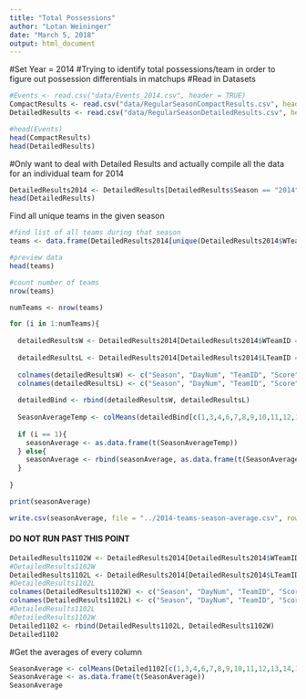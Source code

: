 ```yaml
---
title: "Total Possessions"
author: "Lotan Weininger"
date: "March 5, 2018"
output: html_document
---
```

#Set Year = 2014
#Trying to identify total possessions/team in order to figure out possession differentials in matchups
#Read in Datasets
```r
#Events <- read.csv("data/Events_2014.csv", header = TRUE)
CompactResults <- read.csv("data/RegularSeasonCompactResults.csv", header = TRUE)
DetailedResults <- read.csv("data/RegularSeasonDetailedResults.csv", header = TRUE)

#head(Events)
head(CompactResults)
head(DetailedResults)
```


#Only want to deal with Detailed Results and actually compile all the data for an individual team for 2014
```r
DetailedResults2014 <- DetailedResults[DetailedResults$Season == "2014",]
head(DetailedResults)
```

Find all unique teams in the given season

```r
#find list of all teams during that season
teams <- data.frame(DetailedResults2014[unique(DetailedResults2014$WTeamID, incomparables = FALSE), 3])

#preview data
head(teams)

#count number of teams
nrow(teams)
```



```r

numTeams <- nrow(teams)

for (i in 1:numTeams){
    
  detailedResultsW <- DetailedResults2014[DetailedResults2014$WTeamID == teams[i,], c(1,2,3,4,8,9,10,11,12,13,14,15,16,17,18,19,20,21) ]
  
  detailedResultsL <- DetailedResults2014[DetailedResults2014$LTeamID == teams[i,], c(1,2,5,6,8,22,23,24,25,26,27,28,29,30,31,32,33,34) ]
  
  colnames(detailedResultsW) <- c("Season", "DayNum", "TeamID", "Score", "OT", "FGM", "FGA","FGM3", "FGA3", "FTM", "FTA", "OR", "DR", "AST", "TO", "STL", "BLK", "PF")
  colnames(detailedResultsL) <- c("Season", "DayNum", "TeamID", "Score", "OT", "FGM", "FGA","FGM3", "FGA3", "FTM", "FTA", "OR", "DR", "AST", "TO", "STL", "BLK", "PF")
  
  detailedBind <- rbind(detailedResultsW, detailedResultsL)
  
  SeasonAverageTemp <- colMeans(detailedBind[c(1,3,4,6,7,8,9,10,11,12,13,14,15,16,17,18)])
  
  if (i == 1){
    seasonAverage <- as.data.frame(t(SeasonAverageTemp))
  } else{
    seasonAverage <- rbind(seasonAverage, as.data.frame(t(SeasonAverageTemp)) )
  }
    
}

print(seasonAverage)

write.csv(seasonAverage, file = "../2014-teams-season-average.csv", row.names = FALSE)

```

#### DO NOT RUN PAST THIS POINT

```r
DetailedResults1102W <- DetailedResults2014[DetailedResults2014$WTeamID == "1102", c(1,2,3,4,8,9,10,11,12,13,14,15,16,17,18,19,20,21) ]
#DetailedResults1102W
DetailedResults1102L <- DetailedResults2014[DetailedResults2014$LTeamID == "1102", c(1,2,5,6,8,22,23,24,25,26,27,28,29,30,31,32,33,34) ]
#DetailedResults1102L
colnames(DetailedResults1102W) <- c("Season", "DayNum", "TeamID", "Score", "OT", "FGM", "FGA","FGM3", "FGA3", "FTM", "FTA", "OR", "DR", "AST", "TO", "STL", "BLK", "PF")
colnames(DetailedResults1102L) <- c("Season", "DayNum", "TeamID", "Score", "OT", "FGM", "FGA","FGM3", "FGA3", "FTM", "FTA", "OR", "DR", "AST", "TO", "STL", "BLK", "PF")
#DetailedResults1102L
#DetailedResults1102W
Detailed1102 <- rbind(DetailedResults1102L, DetailedResults1102W)
Detailed1102
```

#Get the averages of every column
```r
SeasonAverage <- colMeans(Detailed1102[c(1,3,4,6,7,8,9,10,11,12,13,14,15,16,17,18)])
SeasonAverage <- as.data.frame(t(SeasonAverage))
SeasonAverage
```


